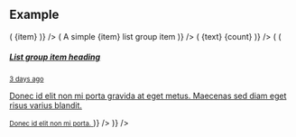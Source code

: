
## Example

<Playground>
  <List
    items={[
      'Cras justo odio',
      'Dapibus ac facilisis in',
      'Morbi leo risus',
      'Porta ac consectetur ac',
      'Vestibulum at eros',
    ]}
  />
  <List
    items={[
      "I'am active",
      'Dapibus ac facilisis in',
      "I'am disabled",
      'Porta ac consectetur ac',
      'Vestibulum at eros',
    ]}
    renderItem={(item, index) => (
      <ListItem active={index === 0} disabled={index === 2}>
        {item}
      </ListItem>
    )}
  />
  <List
    items={[
      undefined,
      'primary',
      'secondary',
      'success',
      'danger',
      'warning',
      'info',
      'light',
      'dark',
    ]}
    renderItem={item => (
      <ListItem theme={item}>A simple {item} list group item</ListItem>
    )}
  />
  <List
    items={[
      { text: 'Cras justo odio', count: 14 },
      { text: 'Dapibus ac facilisis', count: 2 },
      { text: 'Morbi leo risus', count: 1 },
    ]}
    renderItem={({ text, count }) => (
      <ListItem className="d-flex justify-content-between align-items-center">
        {text}
        <Badge pill>{count}</Badge>
      </ListItem>
    )}
  />
  <List
    items={[0, 0, 0]}
    renderItem={(_, index) => (
      <ListItem
        action
        active={index === 0}
        render={({ className, ...props }) => (
          <a
            href="javascript:"
            className={'flex-column align-items-start ' + className}
            {...props}
          >
            <div className="d-flex w-100 justify-content-between">
              <h5 className="mb-1">List group item heading</h5>
              <small>3 days ago</small>
            </div>
            <p className="mb-1">
              Donec id elit non mi porta gravida at eget metus. Maecenas sed
              diam eget risus varius blandit.
            </p>
            <small>Donec id elit non mi porta.</small>
          </a>
        )}
      />
    )}
  />
</Playground>
